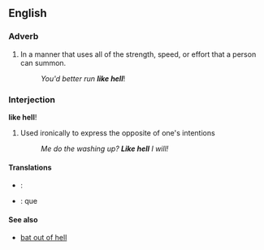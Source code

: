 ==English==
===Adverb===
{{en-adv|pos=[[like]] [[hell]]|-}}

# In a manner that uses all of the strength, speed, or effort that a person can summon.
#:''You'd better run '''like hell'''''!

===Interjection===
'''like hell'''!

# Used ironically to express the opposite of one's intentions
#:''Me do the washing up? '''Like hell''' I will!''

==== Translations ====
{{trans-top}}
*{{fr}}: {{t+|fr|putain que}}
{{trans-mid}}
*{{es}}: {{t+|es|a huevo}} que
{{trans-bottom}}

====See also====
*[[bat out of hell]]